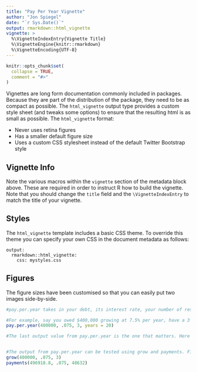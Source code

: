 ```yaml
---
title: "Pay Per Year Vignette"
author: "Jon Spiegel"
date: "`r Sys.Date()`"
output: rmarkdown::html_vignette
vignette: >
  %\VignetteIndexEntry{Vignette Title}
  %\VignetteEngine{knitr::rmarkdown}
  %\VignetteEncoding{UTF-8}
---
```


```r
knitr::opts_chunk$set(
  collapse = TRUE,
  comment = "#>"
)
```

Vignettes are long form documentation commonly included in packages. Because they are part of the distribution of the package, they need to be as compact as possible. The `html_vignette` output type provides a custom style sheet (and tweaks some options) to ensure that the resulting html is as small as possible. The `html_vignette` format:

- Never uses retina figures
- Has a smaller default figure size
- Uses a custom CSS stylesheet instead of the default Twitter Bootstrap style

## Vignette Info

Note the various macros within the `vignette` section of the metadata block above. These are required in order to instruct R how to build the vignette. Note that you should change the `title` field and the `\VignetteIndexEntry` to match the title of your vignette.

## Styles

The `html_vignette` template includes a basic CSS theme. To override this theme you can specify your own CSS in the document metadata as follows:

    output: 
      rmarkdown::html_vignette:
        css: mystyles.css

## Figures

The figure sizes have been customised so that you can easily put two images side-by-side. 

```r
#pay.per.year takes in your debt, its interest rate, your number of residency years, and the number of years after medical school at which point you would like to be done repaying your debt is and returns the amount you need to pay per year to achieve this goal. It is assumed here that you will not be making payments during residency.

#For example, say you owed $400,000 growing at 7.5% per year, have a 3 year residency, and want to finish paying 20 years after medical school
pay.per.year(400000, .075, 3, years = 20)

#The last output value from pay.per.year is the one that matters. Here we see we would need to pay $48,632 per year for the first 17 years after residency in order to pay off our medical school debt


#The output from pay.per.year can be tested using grow and payments. First grow the principle debt by however many years you will be in residency. Then put this grown value into payments, with the appropirate interest rate and the payment output from pay.per.year. The results should agree (for example having it take you 20-residency many years to finish your repayments at that rate). An example corresponding to the above is shown below
grow(400000, .075, 3)
payments(496918.8, .075, 48632)
```


